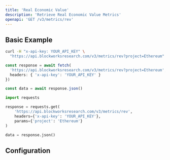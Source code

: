 ```yaml
---
title: 'Real Economic Value'
description: 'Retrieve Real Economic Value Metrics'
openapi: 'GET /v3/metrics/rev'
---
```



<Endpoint method="GET" path="/v3/metrics/rev" />

## Basic Example

<CodeGroup>

```bash cURL
curl -H "x-api-key: YOUR_API_KEY" \
  "https://api.blockworksresearch.com/v3/metrics/rev?project=Ethereum"
```

```typescript TypeScript
const response = await fetch(
  'https://api.blockworksresearch.com/v3/metrics/rev?project=Ethereum', {
  headers: { 'x-api-key': 'YOUR_API_KEY' }
})

const data = await response.json()
```

```python Python
import requests

response = requests.get(
    'https://api.blockworksresearch.com/v3/metrics/rev',
    headers={'x-api-key': 'YOUR_API_KEY'},
    params={'project': 'Ethereum'}
)

data = response.json()
```

</CodeGroup>


<GenericResponse />

## Configuration

<QueryParams />